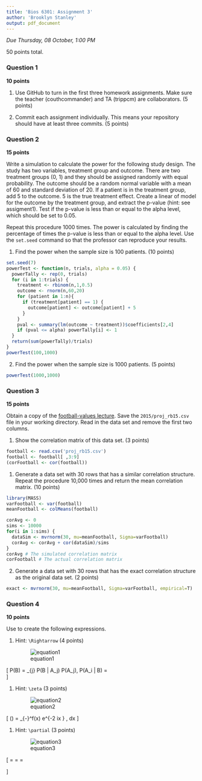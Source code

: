 ```yaml
---
title: 'Bios 6301: Assignment 3'
author: 'Brooklyn Stanley'
output: pdf_document
---
```


*Due Thursday, 08 October, 1:00 PM*

50 points total.

### Question 1 ###

**10 points**

1. Use GitHub to turn in the first three homework assignments. Make sure the teacher (couthcommander) and TA (trippcm) are collaborators. (5 points)

2. Commit each assignment individually.  This means your repository should have at least three commits. (5 points)

### Question 2 ###

**15 points**

Write a simulation to calculate the power for the following study
design.  The study has two variables, treatment group and outcome.
There are two treatment groups (0, 1) and they should be assigned
randomly with equal probability.  The outcome should be a random normal
variable with a mean of 60 and standard deviation of 20.  If a patient
is in the treatment group, add 5 to the outcome.  5 is the true
treatment effect.  Create a linear of model for the outcome by the
treatment group, and extract the p-value (hint: see assigment1).
Test if the p-value is less than or equal to the alpha level, which
should be set to 0.05.

Repeat this procedure 1000 times. The power is calculated by finding
the percentage of times the p-value is less than or equal to the alpha
level.  Use the `set.seed` command so that the professor can reproduce
your results.

1. Find the power when the sample size is 100 patients. (10 points)

```r
set.seed(7)
powerTest <- function(n, trials, alpha = 0.05) {
  powerTally <- rep(0, trials)
  for (i in 1:trials) {
    treatment <- rbinom(n,1,0.5)
    outcome <- rnorm(n,60,20)
    for (patient in 1:n){
      if (treatment[patient] == 1) {
        outcome[patient] <- outcome[patient] + 5
      }
    }
    pval <- summary(lm(outcome ~ treatment))$coefficients[2,4]
    if (pval <= alpha) powerTally[i] <- 1
  }
  return(sum(powerTally)/trials)
}
powerTest(100,1000)
```

2. Find the power when the sample size is 1000 patients. (5 points)

```r
powerTest(1000,1000)
```

### Question 3 ###

**15 points**

Obtain a copy of the [football-values lecture](https://github.com/couthcommander/football-values).
Save the `2015/proj_rb15.csv` file in your working directory.  Read
in the data set and remove the first two columns.

1. Show the correlation matrix of this data set. (3 points)

```r
football <- read.csv('proj_rb15.csv')
football <- football[ ,3:9]
(corFootball <- cor(football))
```

1. Generate a data set with 30 rows that has a similar correlation
structure.  Repeat the procedure 10,000 times and return the mean
correlation matrix. (10 points)

```r
library(MASS)
varFootball <- var(football)
meanFootball <- colMeans(football)

corAvg <- 0
sims <- 10000
for(i in 1:sims) {
  dataSim <- mvrnorm(30, mu=meanFootball, Sigma=varFootball)
  corAvg <- corAvg + cor(dataSim)/sims
}
corAvg # The simulated correlation matrix
corFootball # The actual correlation matrix
```

2. Generate a data set with 30 rows that has the exact correlation
structure as the original data set. (2 points)

```r
exact <- mvrnorm(30, mu=meanFootball, Sigma=varFootball, empirical=T)
```

### Question 4 ###

**10 points**

Use \LaTeX to create the following expressions.

1. Hint: `\Rightarrow` (4 points)

    ![equation1](eq1.png)
    
\[
P(B) = \sum_{j} P(B | A_j) P(A_j), \Rightarrow P(A_i | B) = \frac{P(B | A_i) P(A_i)}{\sum_{j} (B | A_j) P(A_j)}\
\]

1. Hint: `\zeta` (3 points)

    ![equation2](eq2.png)
    
\[
\hat{f}(\zeta) = \int_{-\infty}^\infty f(x) e^{-2 \pi ix \zeta} \, dx
\]

1. Hint: `\partial` (3 points)

    ![equation3](eq3.png)
    
\[
\mathbf{J} = \frac{d \mathbf{f}}{d \mathbf{x}} = \begin{bmatrix}
    \frac{\partial \mathbf{f}}{\partial x_{1}}  & \cdots & \frac{\partial \mathbf{f}}{\partial x_{2}}
\end{bmatrix} = \begin{bmatrix} \frac{\partial f_{1}}{\partial x_{1}} & \cdots & \frac{\partial f_{1}}{\partial x_{n}} \\ \vdots & \ddots & \vdots \\ \frac{\partial f_{m}}{\partial x_{1}} & \cdots & \frac{\partial f_{m}}{\partial x_{n}} \end{bmatrix}
\]
